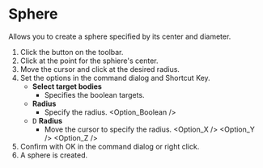 
# Sphere

<Reference shortcut='' command='Sphere' button='Toolbar' />

Allows you to create a sphere specified by its center and diameter.

1. Click the button <ButtonIcon type="button-sphere" /> on the toolbar.
2. Click at the point for the sphiere's center.
3. Move the cursor and click at the desired radius.
4. Set the options in the command dialog and Shortcut Key.
   - **Select target bodies**
      - Specifies the boolean targets.
   - **Radius**
      - Specify the radius.
   <Option_Boolean />
   - <kbd>D</kbd> **Radius**
      - Move the cursor to specify the radius.
   <Option_X />
   <Option_Y />
   <Option_Z />
5. Confirm with OK in the command dialog or right click.
6. A sphere is created.

